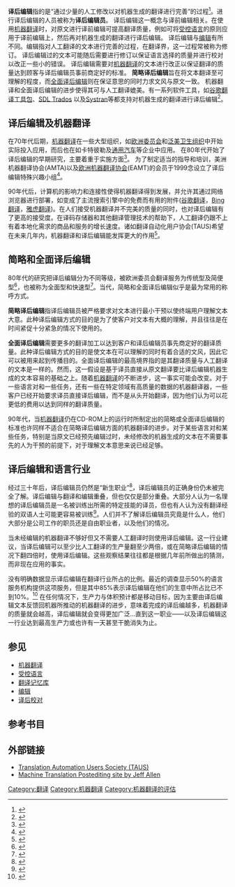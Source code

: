{{Translation sidebar}}

'''译后编辑'''指的是“通过少量的人工修改以对机器生成的翻译进行完善”的过程<ref>{{cite web |title=Postediting in Practice. A TAUS Report, March 2010 p.6. |url=http://www.translationautomation.com/best-practices/postediting-in-practice.html |work= |archiveurl=https://www.webcitation.org/5kwbaCYwg?url=http://encarta.msn.com/dictionary_/editing.html |archivedate=2009-10-31 |deadurl=yes |access-date=2013-11-26 }}</ref>。进行译后编辑的人员被称为'''译后编辑员'''。
译后编辑这一概念与译前编辑相关。在使用[[机器翻译|机器翻译]]时，对原文{{spaced ndash}}进行译前编辑可提高翻译质量，例如可将[[受控语言|受控语言]]{{spaced ndash}}的原则应用于译前编辑上，然后再对机器生成的翻译进行译后编辑。
译后编辑与[[编辑|编辑]]有所不同。编辑指对人工翻译的文本进行完善的过程，在翻译界，这一过程常被称为修订。
译后编辑过的文本可能随后需要进行修订以保证语言选择的质量并进行校对以改正一些小的错误。
译后编辑需要对[[机器翻译|机器翻译]]的文本进行改正以保证翻译的质量达到顾客与译后编辑员事前商定好的标准。
'''简略译后编辑'''旨在将文本翻译至可理解的程度，而[[全面译后编辑|全面译后编辑]]则在保证意思的同时力求文风与原文一致。
机器翻译和全面译后编辑的进步使得其可与人工翻译媲美。有一系列软件工具，如[[谷歌翻译工具包|谷歌翻译工具包]]、[[SDL_Trados|SDL Trados]] 以及[[Systran|Systran]]等都支持对机器生成的翻译进行译后编辑<ref>{{cite web |title=GTS Blog http://blog.gts-translation.com/2010/03/03/post-editing-machine-translation-using-systran-and-trados/}}</ref>。

== 译后编辑及机器翻译 ==
在70年代后期，[[机器翻译|机器翻译]]在一些大型组织，如[[欧洲委员会|欧洲委员会]]和[[泛美卫生组织|泛美卫生组织]]中开始实际投入应用，而后也在如卡特彼勒及[[通用汽车|通用汽车]]等企业中应用。
在80年代开始了译后编辑的早期研究，主要着重于实施方面<ref>{{Cite web|title=Senez, Dorothy. "Post-editing service for machine translation users ar the European Commission". Translating and the Computer 20. Proceedings from Aslib conference, 12 & 13 November 1998; Vasconcellos, M. and M.  Léon (1985). "SPANAM and ENGSPA: Machine Translation at the Pan American Health Organization". Computational Linguistics 11, 122-136.}}</ref>。
为了制定适当的指导和培训，美洲机器翻译协会(AMTA)以及[[欧洲机器翻译协会|欧洲机器翻译协会]](EAMT)的会员于1999念设立了译后编辑特殊兴趣小组<ref>{{cite web |title=Allen, Jeffrey. "Post-editing", in Harold Somers (ed.) (2003).'' Computers and Translation. A translator’s guide''. Benjamins: Amsterdam/Philadelphia, p. 312.}}</ref>。

90年代后，计算机的影响力和连接性使得机器翻译得到发展，并允许其通过网络浏览器进行部署，如变成了主流搜索引擎中的免费而有用的附件([[谷歌翻译|谷歌翻译]]，[[Bing翻译|Bing翻译]]，[[雅虎翻译|雅虎翻译]])。在人们接受机器翻译并不完美的质量的同时，也对译后编辑有了更高的接受度。在译码存储器和其他翻译管理技术的帮助下，人工翻译仍跟不上有着本地化需求的商品和服务的增长速度。诸如翻译自动化用户协会(TAUS)希望在未来几年内，机器翻译和译后编辑能发挥更大的作用<ref>{{cite web |title=TAUS website http://www.translationautomation.com/best-practices/is-there-a-need-for-global-postediting-guidelines.html}}</ref>。

== 简略和全面译后编辑 ==
80年代的研究把译后编辑分为不同等级，被欧洲委员会翻译服务为传统型及简便型<ref>{{cite web |title=Loffler-Laurian, Anne marie. (1986). Post-édition rapide et post-édition conventionelle: deux modalities d’una activité spécifique¨. Multilingua 5, 81-88.}}</ref>，也被称为全面型和快速型<ref>{{cite web |title=Wagner, Elisabeth. "Rapid post-editing of Systran" Translating and the Computer 5. Proceedings from Aslib conference, 10 & 11 November 1983.}}</ref>。当代，简略和全面译后编辑似乎是最为常用的称呼方式。

'''简略译后编辑'''指译后编辑员被严格要求对文本进行最小干预以使终端用户理解文本大意。此种译后编辑方式的目的是为了使客户对文本有大概的理解，并且往往是在时间紧促十分紧急的情况下使用的。

'''全面译后编辑'''需要更多的翻译加工以达到客户和译后编辑员事先商定好的翻译质量。此种译后编辑方式的目的是使文本在可以理解的同时有着合适的文风，因此它可以被用来起到传播目的。全面译后编辑的最高境界指的是其翻译质量与人工翻译的文本是一样的。然而，这一假设是基于译员直接从原文翻译要比译后编辑机器生成的文本容易的基础之上。随着[[机器翻译|机器翻译]]的不断进步，这一事实可能会改变。对于一些语言对和一些任务，还有一些在特定领域有高质量的数据的机器翻译器，一些客户已经开始要求译员直接译后编辑，而不是从头开始翻译，因为他们认为可以花更低的费用以达到同样的翻译质量。

90年代，当[[机器翻译|机器翻译]]仍在CD-ROM上的运行时所制定出的简略或全面译后编辑的标准也许同样不适合在简略译后编辑方面的机器翻译的进步。对于某些语言对和某些任务，特别是当原文已经预先编辑过时，未经修改的机器生成的文本在不需要事先的人为干预的前提下，对于理解文本意思来说已经足够。

== 译后编辑和语言行业 ==
经过三十年后，译后编辑员仍然是“新生职业”<ref>{{cite web |title=TAUS website http://www.translationautomation.com/best-practices/postediting-in-practice.html}}</ref>，译后编辑员的正确身份仍未被完全了解。译后编辑与翻译和编辑重叠，但也仅仅是部分重叠。大部分人认为一名理想的译后编辑员是一名被训练出所需的特定技能的译员，但也有人认为没有翻译经验的双语人士可能更容易被训练<ref>{{cite web |title=Hutchings, John (1995). Reflections on the History and present state of machine translation. Retrieved from www.mt-archive.info/MTS-1995-Hutchins.pdf}}</ref>。人们并不了解译后编辑员究竟是什么人，他们大部分是公司工作的职员还是自由职业者，以及他们的情况。

当未经编辑的机器翻译不够好但又不需要人工翻译时则使用译后编辑。这一行业建议，当译后编辑可以至少比人工翻译的生产量翻至少两倍，或在简略译后编辑的情况下翻四倍时，使用译后编辑。这些观察结果往往都是根据几年前所做出的猜测，而非现在应用的事实。

没有明确数据显示译后编辑在翻译行业所占的比例。最近的调查显示50%的语言服务机构提供这项服务，但是其中85%表示译后编辑在他们的生意中所占比已不到10%。<ref>{{cite web |title=Postediting in Practice. A TAUS Report. March 2010, p. 13.}}</ref>
在任何情况下，生产力与体积预计都是移动目标，因为主要由译后编辑文本反馈回机器所推动的机器翻译的进步，意味着完成的译后编越多，机器翻译的质量就会越高，译后编辑就会变得更加广泛...直到这一职业——以及译后编辑这一行业达到最高生产力或也许有一天甚至干脆消失为止。

== 参见 ==
* [[机器翻译|机器翻译]]
* [[受控语言|受控语言]]
* [[翻译记忆库|翻译记忆库]]
* [[编辑|编辑]]
* [[译后校对|译后校对]]

== 参考书目 ==
{{reflist|30em}}

== 外部链接 ==
* [https://web.archive.org/web/20120305030711/http://www.translationautomation.com/best-practices/postediting-in-practice.html Translation Automation Users Society (TAUS)]
* [http://wwww.geocities.com/mtpostediting/ Machine Translation Postediting site by Jeff Allen]{{dead link|date=October 2010|bot=AnomieBOT}}

{{语言翻译}}

[[Category:翻译|Category:翻译]]
[[Category:机器翻译|Category:机器翻译]]
[[Category:机器翻译的评估|Category:机器翻译的评估]]